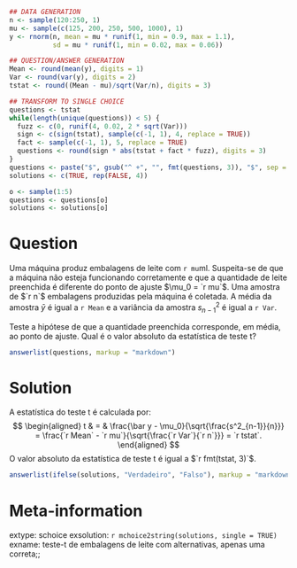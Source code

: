 ```{r data generation, echo = FALSE, results = "hide"}
## DATA GENERATION
n <- sample(120:250, 1)
mu <- sample(c(125, 200, 250, 500, 1000), 1)
y <- rnorm(n, mean = mu * runif(1, min = 0.9, max = 1.1), 
           sd = mu * runif(1, min = 0.02, max = 0.06))

## QUESTION/ANSWER GENERATION
Mean <- round(mean(y), digits = 1)
Var <- round(var(y), digits = 2)
tstat <- round((Mean - mu)/sqrt(Var/n), digits = 3)

## TRANSFORM TO SINGLE CHOICE
questions <- tstat
while(length(unique(questions)) < 5) {
  fuzz <- c(0, runif(4, 0.02, 2 * sqrt(Var)))
  sign <- c(sign(tstat), sample(c(-1, 1), 4, replace = TRUE))
  fact <- sample(c(-1, 1), 5, replace = TRUE)
  questions <- round(sign * abs(tstat + fact * fuzz), digits = 3)
}
questions <- paste("$", gsub("^ +", "", fmt(questions, 3)), "$", sep = "")
solutions <- c(TRUE, rep(FALSE, 4))

o <- sample(1:5)
questions <- questions[o]
solutions <- solutions[o]
```

Question
========
Uma máquina produz embalagens de leite com `r mu`ml. Suspeita-se de que a máquina não esteja funcionando corretamente e que a quantidade de leite preenchida é diferente do ponto de ajuste $\mu_0 = `r mu`$. Uma amostra de $`r n`$ embalagens 
produzidas pela máquina é coletada. A média da amostra $\bar{y}$ é igual a 
`r Mean` e a variância da amostra $s^2_{n-1}$ é igual a 
`r Var`.

Teste a hipótese de que a quantidade preenchida corresponde, em média, ao
ponto de ajuste. Qual é o valor absoluto da estatística de teste t?

```{r questionlist, echo = FALSE, results = "asis"}
answerlist(questions, markup = "markdown")
```

Solution
========
A estatística do teste t é calculada por:
$$
\begin{aligned}
  t & = & \frac{\bar y - \mu_0}{\sqrt{\frac{s^2_{n-1}}{n}}}
  = \frac{`r Mean` - `r mu`}{\sqrt{\frac{`r Var`}{`r n`}}}
  = `r tstat`.
\end{aligned}
$$
O valor absoluto da estatística de teste t é igual a
$`r fmt(tstat, 3)`$.

```{r solutionlist, echo = FALSE, results = "asis"}
answerlist(ifelse(solutions, "Verdadeiro", "Falso"), markup = "markdown")
```

Meta-information
================
extype: schoice 
exsolution: `r mchoice2string(solutions, single = TRUE)`
exname: teste-t de embalagens de leite com alternativas, apenas uma correta;;
